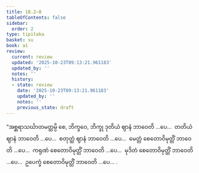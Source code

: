 ```yaml
---
title: 18.2–8
tableOfContents: false
sidebar:
  order: 2
type: tipitaka
basket: su
book: a1
review:
  current: review
  updated: '2025-10-23T09:13:21.961183'
  updated_by: ''
  notes: ''
  history:
  - state: review
    date: '2025-10-23T09:13:21.961183'
    updated_by: ''
    notes: ''
    previous_state: draft
---
```



<ReviewStatus review={frontmatter.review} showDetails={true} />

<HypothesisAnnotation frontmatter={frontmatter} />

<DynamicBreadcrumb />

<Division number="383–389" book="a1" e="ch" v="15">

<Paragraph number="441" book="a1">
“အစ္ဆရာသင်္ဃာတမတ္တမ္ပိ စေ, ဘိက္ခဝေ, ဘိက္ခု ဒုတိယံ ဈာနံ ဘာဝေတိ …ပေ…  တတိယံ ဈာနံ ဘာဝေတိ …ပေ…  စတုတ္ထံ ဈာနံ ဘာဝေတိ …ပေ…  မေတ္တံ စေတောဝိမုတ္တိံ ဘာဝေတိ …ပေ…  ကရုဏံ စေတောဝိမုတ္တိံ ဘာဝေတိ …ပေ…  မုဒိတံ စေတောဝိမုတ္တိံ ဘာဝေတိ …ပေ…  ဥပေက္ခံ စေတောဝိမုတ္တိံ ဘာဝေတိ …ပေ… .
</Paragraph>
</Division>